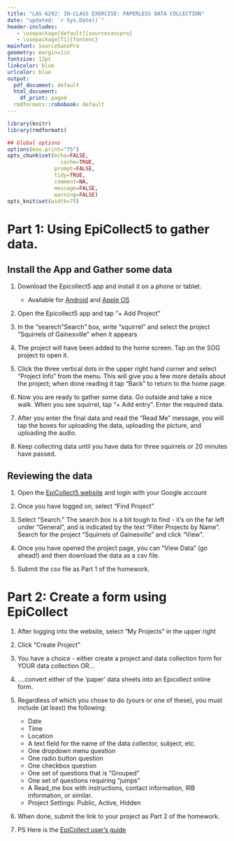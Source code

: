 ```yaml
---
title: "LAS 6292: IN-CLASS EXERCISE: PAPERLESS DATA COLLECTION"
date: "updated: `r Sys.Date()`"
header-includes:
   - \usepackage[default]{sourcesanspro}
   - \usepackage[T1]{fontenc}
mainfont: SourceSansPro
geometry: margin=1in
fontsize: 12pt
linkcolor: blue
urlcolor: blue
output:
  pdf_document: default
  html_document:
    df_print: paged
  rmdformats::robobook: default
---
```



```r
library(knitr)
library(rmdformats)

## Global options
options(max.print="75")
opts_chunk$set(echo=FALSE,
	             cache=TRUE,
               prompt=FALSE,
               tidy=TRUE,
               comment=NA,
               message=FALSE,
               warning=FALSE)
opts_knit$set(width=75)
```



# Part 1: Using EpiCollect5 to gather data.

## Install the App and Gather some data

1. Download the Epicollect5 app and install it on a phone or tablet.

    * Available for [Android](https://play.google.com/store/apps/details?id=uk.ac.imperial.epicollect.five&hl=en_US&gl=US) and [Apple OS](https://apps.apple.com/us/app/epicollect5/id1183858199)

2. Open the Epicollect5 app and tap  "+ Add Project"

3. In the "searech "Search" box, write "squirrel" and select the project "Squirrels of Gainesville" when it appears

4. The project will have been added to the home screen. Tap on the SOG project to open it.

5. Click the three vertical dots in the upper right hand corner and select "Project Info" from the menu. This will give you a few more details about the project; when done reading it tap "Back" to return to the home page.

6. Now you are ready to gather some data. Go outside and take a nice walk. When you see squirrel, tap "+ Add entry". Enter the required data.  

7. After you enter the final data and read the "Read Me" message, you will tap the boxes for uploading the data, uploading the picture, and uploading the audio. 

7. Keep collecting data until you have data for three squirrels or 20 minutes have passed. 


## Reviewing the data

1. Open the [EpiCollect5 website](https://five.epicollect.net/) and login with your Google account

2. Once you have logged on, select "Find Project"

3. Select "Search." The search box is a bit tough to find - it's on the far left under "General", and is indicated by the text "Filter Projects by Name". Search for the project "Squirrels of Gainesville" and click "View".

4. Once you have opened the project page, you can "View Data" (go ahead!) and then download the data as a csv file.

5. Submit the csv file as Part 1 of the homework.



# Part 2: Create a form using EpiCollect

1. After logging into the website, select "My Projects" in the upper right  

2. Click "Create Project"

3. You have a choice - either create a project and data collection form for YOUR data collection OR...

4. ....convert either of the 'paper' data sheets into an Epicollect online form.

5. Regardless of which you chose to do (yours or one of these), you must include (at least) the following:

    * Date
    * Time 
    * Location
    * A text field for the name of the data collector, subject, etc.
    * One dropdown menu question
    * One radio button question
    * One checkbox question
    * One set of questions that is "Grouped"
    * One set of questions requiring "jumps"
    * A Read_me box with instructions, contact information, IRB information, or similar.
    * Project Settings: Public, Active, Hidden
    

5. When done, submit the link to your project as Part 2 of the homework. 


6. PS Here is the [EpiCollect user's guide](https://docs.epicollect.net/)

